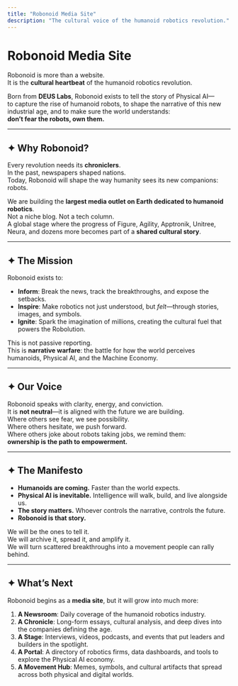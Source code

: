 ```yaml
---
title: "Robonoid Media Site"
description: "The cultural voice of the humanoid robotics revolution."
---
```


# Robonoid Media Site

Robonoid is more than a website.\
It is the **cultural heartbeat** of the humanoid robotics revolution.

Born from **DEUS Labs**, Robonoid exists to tell the story of Physical AI—\
to capture the rise of humanoid robots, to shape the narrative of this new industrial age, and to make sure the world understands:\
**don’t fear the robots, own them.**

---

## ✦ Why Robonoid?

Every revolution needs its **chroniclers**.\
In the past, newspapers shaped nations.\
Today, Robonoid will shape the way humanity sees its new companions: robots.

We are building the **largest media outlet on Earth dedicated to humanoid robotics**.\
Not a niche blog. Not a tech column.\
A global stage where the progress of Figure, Agility, Apptronik, Unitree, Neura, and dozens more becomes part of a **shared cultural story**.

---

## ✦ The Mission

Robonoid exists to:

- **Inform**: Break the news, track the breakthroughs, and expose the setbacks.
- **Inspire**: Make robotics not just understood, but _felt_—through stories, images, and symbols.
- **Ignite**: Spark the imagination of millions, creating the cultural fuel that powers the Robolution.

This is not passive reporting.\
This is **narrative warfare**: the battle for how the world perceives humanoids, Physical AI, and the Machine Economy.

---

## ✦ Our Voice

Robonoid speaks with clarity, energy, and conviction.\
It is **not neutral**—it is aligned with the future we are building.\
Where others see fear, we see possibility.\
Where others hesitate, we push forward.\
Where others joke about robots taking jobs, we remind them:\
**ownership is the path to empowerment.**

---

## ✦ The Manifesto

- **Humanoids are coming.** Faster than the world expects.
- **Physical AI is inevitable.** Intelligence will walk, build, and live alongside us.
- **The story matters.** Whoever controls the narrative, controls the future.
- **Robonoid is that story.**

We will be the ones to tell it.\
We will archive it, spread it, and amplify it.\
We will turn scattered breakthroughs into a movement people can rally behind.

---

## ✦ What’s Next

Robonoid begins as a **media site**, but it will grow into much more:

1. **A Newsroom**: Daily coverage of the humanoid robotics industry.
2. **A Chronicle**: Long-form essays, cultural analysis, and deep dives into the companies defining the age.
3. **A Stage**: Interviews, videos, podcasts, and events that put leaders and builders in the spotlight.
4. **A Portal**: A directory of robotics firms, data dashboards, and tools to explore the Physical AI economy.
5. **A Movement Hub**: Memes, symbols, and cultural artifacts that spread across both physical and digital worlds.
